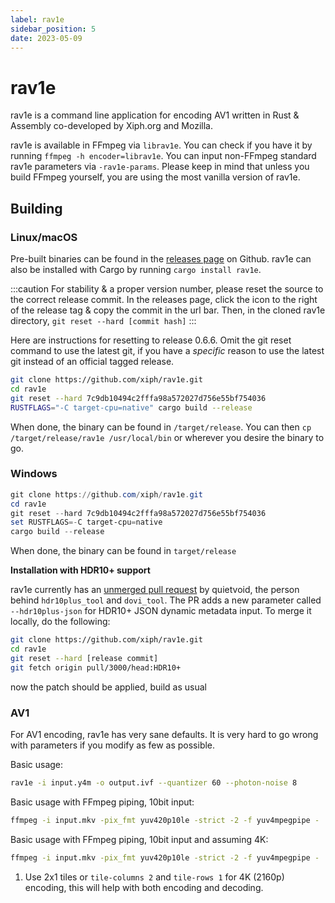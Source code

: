 ```yaml
---
label: rav1e
sidebar_position: 5
date: 2023-05-09
---
```


# rav1e

rav1e is a command line application for encoding AV1 written in Rust & Assembly co-developed by Xiph.org and Mozilla.

rav1e is available in FFmpeg via `librav1e`. You can check if you have it by running `ffmpeg -h encoder=librav1e`. You can input non-FFmpeg standard rav1e parameters via `-rav1e-params`. Please keep in mind that unless you build FFmpeg yourself, you are using the most vanilla version of rav1e.



## Building

### Linux/macOS

Pre-built binaries can be found in the [releases page](https://github.com/xiph/rav1e/releases) on Github. rav1e can also be installed with Cargo by running `cargo install rav1e`. 

:::caution
For stability & a proper version number, please reset the source to the correct release commit. In the releases page, click the icon to the right of the release tag & copy the commit in the url bar. Then, in the cloned rav1e directory, `git reset --hard [commit hash]`
:::

Here are instructions for resetting to release 0.6.6. Omit the git reset command to use the latest git, if you have a *specific* reason to use the latest git instead of an official tagged release.

```bash
git clone https://github.com/xiph/rav1e.git
cd rav1e
git reset --hard 7c9db10494c2fffa98a572027d756e55bf754036
RUSTFLAGS="-C target-cpu=native" cargo build --release
```

When done, the binary can be found in `/target/release`. You can then `cp /target/release/rav1e /usr/local/bin` or wherever you desire the binary to go.

### Windows
```powershell
git clone https://github.com/xiph/rav1e.git
cd rav1e
git reset --hard 7c9db10494c2fffa98a572027d756e55bf754036
set RUSTFLAGS=-C target-cpu=native
cargo build --release
```
When done, the binary can be found in ``target/release``

**Installation with HDR10+ support**

rav1e currently has an [unmerged pull request](https://github.com/xiph/rav1e/pull/3000) by quietvoid, the person behind ``hdr10plus_tool`` and ``dovi_tool``. The PR adds a new parameter called ``--hdr10plus-json`` for HDR10+ JSON dynamic metadata input. To merge it locally, do the following:

```bash
git clone https://github.com/xiph/rav1e.git
cd rav1e
git reset --hard [release commit]
git fetch origin pull/3000/head:HDR10+
```
now the patch should be applied, build as usual

### AV1

For AV1 encoding, rav1e has very sane defaults. It is very hard to go wrong with parameters if you modify as few as possible.

Basic usage:
```bash
rav1e -i input.y4m -o output.ivf --quantizer 60 --photon-noise 8
```

Basic usage with FFmpeg piping, 10bit input:
```bash
ffmpeg -i input.mkv -pix_fmt yuv420p10le -strict -2 -f yuv4mpegpipe - | rav1e - -o output.ivf --quantizer 80 --photon-noise 8
```

Basic usage with FFmpeg piping, 10bit input and assuming 4K:
```bash
ffmpeg -i input.mkv -pix_fmt yuv420p10le -strict -2 -f yuv4mpegpipe - | rav1e - -o output.ivf --quantizer 68 --tile-columns 2 --tile-rows 1 --photon-noise 8
```

1. Use 2x1 tiles or ``tile-columns 2`` and ``tile-rows 1`` for 4K (2160p) encoding, this will help with both encoding and decoding.